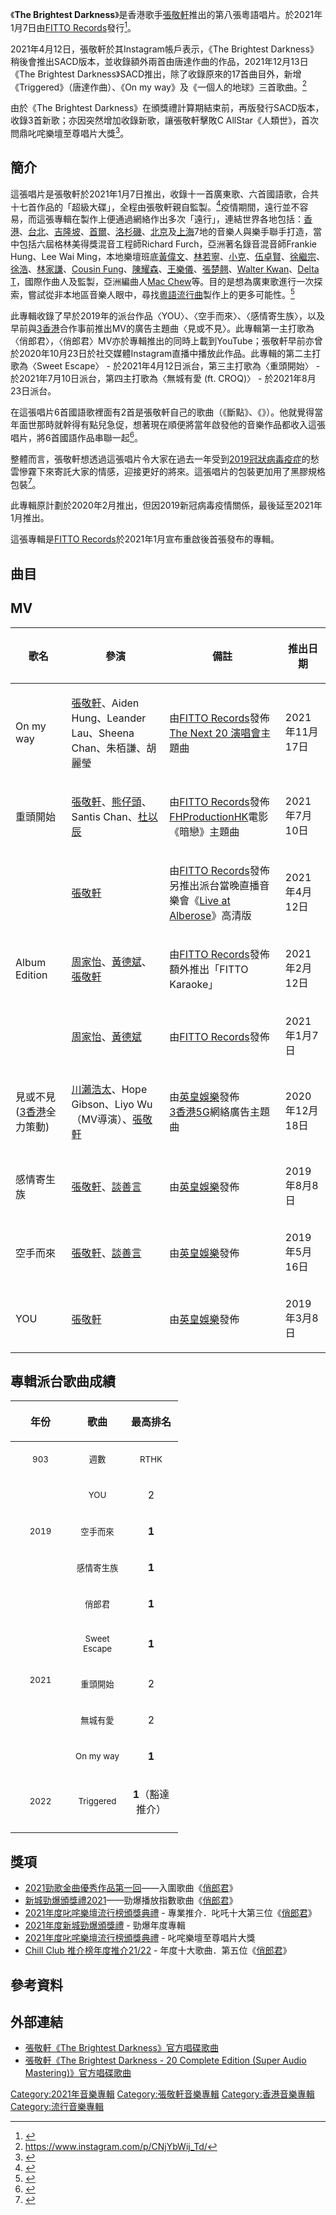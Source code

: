 {{Album infobox | <!-- See Wikipedia:WikiProject_Albums -->
|  Name        = The Brightest Darkness
|  Type        = 專輯
|  Artist      = [[張敬軒|張敬軒]] 
|  Cover       = 
|  Released    = 2021年1月7日
|  Recorded    = 2019-2020年
|  Genre       = [[粵語流行曲|粵語流行曲]]、[[華語流行曲|華語流行曲]]
|  Length      = '''1時12分25秒 (Disc A: 44分37秒，Disc B: 27分48秒)'''
<br>SACD: 1時25分31秒 (Disc A: 57分43秒，Disc B: 27分48秒)
|  Label       = *[[飛圖唱片|FITTO Records]]
|  Producer    = *張敬軒
*廖志華
|Format        = 實體唱片 / 數碼下載 - 24-bit, 44.1kHz (SACD: 24-bit, 48kHz)
|  Last album  = [[Senses_Inherited|Senses Inherited]] <br> （2018年）
|  This album  = '''The Brightest Darkness''' <br> （2021年）
|  Next album  =
|released=2021年1月7日|artist=[[張敬軒|張敬軒]]|studio=[[雅旺錄音室|雅旺錄音室]]|venue=|year=2021|prev_year=2019|next_year=2022 - TBC}}

《'''The Brightest Darkness'''》是香港歌手[[張敬軒|張敬軒]]推出的第八張粵語唱片。於2021年1月7日由[[飛圖唱片|FITTO Records]]發行<ref>{{Cite web|url=https://www.instagram.com/p/CJxR6D-Al_s/|title=相信大家都好好奇張敬軒忽然空降樂壇航空母艦咁大隻嘅《The Brightest Darkness》，入面究竟係點樣嘅呢？🧐 即刻開箱俾大家睇！睇完記得著多件衫先衝出去買碟啊❄️☃️|publisher=英皇娛樂instagram|date=2021-01-08|access-date=2021-02-11|archive-date=2021-02-11|archive-url=https://web.archive.org/web/20210211011516/https://www.instagram.com/accounts/login/}}</ref>。

2021年4月12日，張敬軒於其Instagram帳戶表示，《The Brightest Darkness》稍後會推出SACD版本，並收錄額外兩首由唐達作曲的作品，2021年12月13日《The Brightest Darkness》SACD推出，除了收錄原來的17首曲目外，新增《Triggered》（唐達作曲）、《On my way》及《一個人的地球》三首歌曲。<ref>https://www.instagram.com/p/CNjYbWij_Td/</ref>

由於《The Brightest Darkness》在頒獎禮計算期結束前，再版發行SACD版本，收錄3首新歌；亦因突然增加收錄新歌，讓張敬軒擊敗C AllStar《人類世》，首次問鼎叱咤樂壇至尊唱片大獎<ref>{{Cite web|url=https://hd.stheadline.com/life/ent/realtime/2295556/即時-娛樂-張敬軒願將至尊大碟獎劈開一半-與C-AllStar分甘同味|title=張敬軒願將至尊大碟獎劈開一半 與C AllStar分甘同味|publisher=頭條日報instagram|date=2022-01-04|access-date=2022-01-06|archive-date=2022-04-25|archive-url=https://web.archive.org/web/20220425011201/https://hd.stheadline.com/life/ent/realtime/2295556/%E5%8D%B3%E6%99%82-%E5%A8%9B%E6%A8%82-%E5%BC%B5%E6%95%AC%E8%BB%92%E9%A1%98%E5%B0%87%E8%87%B3%E5%B0%8A%E5%A4%A7%E7%A2%9F%E7%8D%8E%E5%8A%88%E9%96%8B%E4%B8%80%E5%8D%8A-%E8%88%87C-AllStar%E5%88%86%E7%94%98%E5%90%8C%E5%91%B3}}</ref>。

==簡介==
這張唱片是張敬軒於2021年1月7日推出，收錄十一首廣東歌、六首國語歌，合共十七首作品的「超級大碟」，全程由張敬軒親自監製。<ref>{{Cite web|url=https://topick.hket.com/article/2846386/%E3%80%90%E8%B6%85%E7%B4%9A%E5%A4%A7%E7%A2%9F%E3%80%91%E5%BC%B5%E6%95%AC%E8%BB%92%E6%88%90%E7%AB%8B%E8%87%AA%E5%AE%B6%E5%93%81%E7%89%8C%E9%87%8D%E5%95%9F%E9%A3%9B%E5%9C%96%E5%94%B1%E7%89%87%E3%80%80%E7%96%AB%E6%83%85%E4%B8%8B%E5%87%BA%E6%96%B0%E7%A2%9F%EF%BC%9A%E8%97%89%E9%9F%B3%E6%A8%82%E7%99%82%E5%82%B7|title=【超級大碟】張敬軒成立自家品牌重啟飛圖唱片　疫情下出新碟：藉音樂療傷|publisher=Topick.hket|author1=TOPick柴犬出動|date=2021-01-07|access-date=2021-02-11|archive-date=2021-02-11|archive-url=https://web.archive.org/web/20210211011518/https://topick.hket.com/article/2846386/%E3%80%90%E8%B6%85%E7%B4%9A%E5%A4%A7%E7%A2%9F%E3%80%91%E5%BC%B5%E6%95%AC%E8%BB%92%E6%88%90%E7%AB%8B%E8%87%AA%E5%AE%B6%E5%93%81%E7%89%8C%E9%87%8D%E5%95%9F%E9%A3%9B%E5%9C%96%E5%94%B1%E7%89%87%E3%80%80%E7%96%AB%E6%83%85%E4%B8%8B%E5%87%BA%E6%96%B0%E7%A2%9F%EF%BC%9A%E8%97%89%E9%9F%B3%E6%A8%82%E7%99%82%E5%82%B7}}</ref>疫情期間，遠行並不容易，而這張專輯在製作上便通過網絡作出多次「遠行」，連結世界各地包括：[[香港|香港]]、[[台北|台北]]、[[吉隆坡|吉隆坡]]、[[首爾|首爾]]、[[洛杉磯|洛杉磯]]、[[北京|北京]]及[[上海|上海]]7地的音樂人與樂手聯手打造，當中包括六屆格林美得獎混音工程師Richard Furch，亞洲著名錄音混音師Frankie Hung、Lee Wai Ming，本地樂壇班底[[黃偉文|黃偉文]]、[[林若寧|林若寧]]、[[小克|小克]]、[[伍卓賢|伍卓賢]]、[[徐繼宗|徐繼宗]]、[[徐浩|徐浩]]、[[林家謙|林家謙]]、[[馮家俊_(歌手)|Cousin Fung]]、[[陳耀森|陳耀森]]、[[王樂儀|王樂儀]]、[[張楚翹|張楚翹]]、[[關浩德|Walter Kwan]]、[[Delta_T|Delta T]]，國際作曲人及監製{{en|Tat Tong}}，亞洲編曲人[[周國儀|Mac Chew]]等。目的是想為廣東歌進行一次探索，嘗試從非本地區音樂人眼中，尋找[[粵語|粵語]][[流行曲|流行曲]]製作上的更多可能性。<ref>{{Cite web|url=https://www.kkbox.com/hk/tc/album/ZNASVsWZeMfn00F5ycZI009H-index.html|title=The Brightest Darkness專輯介紹|publisher=KKBOX|date=2021-01-07|access-date=2021-04-16|archive-date=2021-02-11|archive-url=https://web.archive.org/web/20210211011414/https://www.kkbox.com/hk/tc/album/ZNASVsWZeMfn00F5ycZI009H-index.html}}</ref>

此專輯收錄了早於2019年的派台作品〈YOU〉、〈空手而來〉、〈感情寄生族〉，以及早前與[[3香港|3香港]]合作事前推出MV的廣告主題曲〈見或不見〉。此專輯第一主打歌為〈俏郎君〉，〈俏郎君〉MV亦於專輯推出的同時上載到YouTube；張敬軒早前亦曾於2020年10月23日於社交媒體Instagram直播中播放此作品。此專輯的第二主打歌為〈Sweet Escape〉 - 於2021年4月12日派台，第三主打歌為〈重頭開始〉 - 於2021年7月10日派台，第四主打歌為〈無城有愛 (ft. CROQ)〉 - 於2021年8月23日派台。

在這張唱片6首國語歌裡面有2首是張敬軒自己的歌曲（《斷點》、《{{ly|只是太愛你}}》）。他就覺得當年面世那時就幹得有點兒急促，想著現在順便將當年啟發他的音樂作品都收入這張唱片，將6首國語作品串聯一起<ref>{{Cite web|url=https://www.kkbox.com/hk/tc/album/ZNASVsWZeMfn00F5ycZI009H-index.html|title=The Brightest Darkness專輯介紹|publisher=KKBOX|date=2021-01-07|access-date=2021-02-11|archive-date=2021-02-11|archive-url=https://web.archive.org/web/20210211011414/https://www.kkbox.com/hk/tc/album/ZNASVsWZeMfn00F5ycZI009H-index.html}}</ref>。

整體而言，張敬軒想透過這張唱片令大家在過去一年受到[[2019冠状病毒病疫情|2019冠狀病毒疫症]]的愁雲慘霧下來寄託大家的情感，迎接更好的將來。這張唱片的包裝更加用了黑膠規格包裝<ref>{{Cite web|url=https://www.hk01.com/%E7%9C%BE%E6%A8%82%E8%BF%B7/571571/%E6%96%B0%E7%A2%9F%E9%96%8B%E7%AE%B1-%E5%BC%B5%E6%95%AC%E8%BB%92%E6%96%B0%E7%A2%9F%E9%80%A0%E5%9E%8B%E8%B6%85%E4%BC%BC%E9%BB%91%E8%86%A0%E5%94%B1%E7%89%87-%E6%B7%A8%E4%BF%82%E7%9D%87%E5%8C%85%E8%A3%9D%E5%B7%B2%E5%80%BC%E5%9B%9E%E7%A5%A8%E5%83%B9|title=【新碟開箱】張敬軒新碟造型超似黑膠唱片　淨係睇包裝已值回票價|publisher=[[香港01|香港01]]|author1=劉傳謙|date=2021-01-07|access-date=2021-02-11|archive-date=2021-02-11|archive-url=https://web.archive.org/web/20210211011517/https://www.hk01.com/%E7%9C%BE%E6%A8%82%E8%BF%B7/571571/%E6%96%B0%E7%A2%9F%E9%96%8B%E7%AE%B1-%E5%BC%B5%E6%95%AC%E8%BB%92%E6%96%B0%E7%A2%9F%E9%80%A0%E5%9E%8B%E8%B6%85%E4%BC%BC%E9%BB%91%E8%86%A0%E5%94%B1%E7%89%87-%E6%B7%A8%E4%BF%82%E7%9D%87%E5%8C%85%E8%A3%9D%E5%B7%B2%E5%80%BC%E5%9B%9E%E7%A5%A8%E5%83%B9}}</ref>。

此專輯原計劃於2020年2月推出，但因2019新冠病毒疫情關係，最後延至2021年1月推出。

這張專輯是[[飛圖唱片|FITTO Records]]於2021年1月宣布重啟後首張發布的專輯。

==曲目==
{{Tracklist
| collapsed = 
| headline =Disc A 
| font_size = 
| total_length = 44:37
<span class="ref"><br>57:43 (SACD)</span>

| all_writing = 
| all_music = 
| all_lyrics = 
| all_arranger =Mac Chew（除另註） 
| all_producer =[[張敬軒|張敬軒]]、廖志華（除另註） 
| all_except = 

| extra_column = 

| title1 = {{ly|Sweet Escape}}
| note1 = 
| longnote1 = '''第二主打歌'''<br/>另派  '''[[Sweet_Escape_(Aftermath)|Aftermath]]'''  版本及男女合唱版（與[[Serrini|Serrini]]共同作曲及演唱）<br/>已於2021年4月12日派台<br/>附MV和直播音樂會 '''《[[Live_at_Alberose|Live at Alberose]]》'''
| music1 = [[張敬軒|張敬軒]]、[[Tat_Tong|唐達]]
| lyrics1 = [[Delta_T|Delta T]]（蛋撻頭）、[[Tat_Tong|唐達]]
| arranger1 = [[張敬軒|張敬軒]]、[[唐達|唐達]]
| producer1 = [[Tat_Tong|唐達]]
| extra1 = 
| length1 = 3:22

| title2 = 無城有愛 (feat. CROQ)
| note2 = 
| longnote2 = '''第四主打歌'''<br/>已於2021年8月23日派台
| music2 = 呂考廷、林耕禾、[[CROQ|CROQ]]
| lyrics2 = [[王樂儀|王樂儀]]
| arranger2 = 呂考廷
| producer2 = 
| extra2 = 
| length2 = 3:45

| title3 = 空手而來
| note3 = 
| longnote3 = 改編自[[洪卓立|洪卓立]]的《相識以後》<ref>《相識以後》由[[陳詠謙|陳詠謙]]填詞</ref><ref>{{Cite web|url=https://www.hk01.com/%E5%8D%B3%E6%99%82%E5%A8%9B%E6%A8%82/329747/%E7%A9%BA%E6%89%8B%E8%80%8C%E4%BE%86-%E6%93%BA%E6%98%8E%E7%BF%BB%E5%94%B1%E6%B4%AA%E5%8D%93%E7%AB%8B%E8%88%8A%E4%BD%9C-%E5%BC%B5%E6%95%AC%E8%BB%92-%E4%BF%82%E5%90%8C%E4%B8%80%E9%A6%96%E6%AD%8C%E5%9A%9F|title=【空手而來】擺明翻唱洪卓立舊作？　張敬軒：係同一首歌嚟！|publisher=香港01|author1=秦志鴻|date=2019-05-16|access-date=2020-02-11|archive-date=2021-02-11|archive-url=https://web.archive.org/web/20210211011516/https://www.hk01.com/%E5%8D%B3%E6%99%82%E5%A8%9B%E6%A8%82/329747/%E7%A9%BA%E6%89%8B%E8%80%8C%E4%BE%86-%E6%93%BA%E6%98%8E%E7%BF%BB%E5%94%B1%E6%B4%AA%E5%8D%93%E7%AB%8B%E8%88%8A%E4%BD%9C-%E5%BC%B5%E6%95%AC%E8%BB%92-%E4%BF%82%E5%90%8C%E4%B8%80%E9%A6%96%E6%AD%8C%E5%9A%9F}}</ref>
<br/>已於2019年5月16日派台<br/>附MV
| music3 =  [[江海迦|AGA]]
| lyrics3 = [[林若寧|林若寧]]
| arranger3 = [[伍卓賢|伍卓賢]]
| producer3 = [[舒文_(音樂人)|舒文]]
| extra3 = 
| length3 = 4:55

| title4 = {{ly|俏郎君 (歌曲)|俏郎君|俏郎君}}
| note4 = 
| longnote4 = '''第一主打歌'''<br/>已於2021年1月7日派台<br/>附MV和Album Edition MV<br />配唱製作人：[[陳奕迅|陳奕迅]]
| music4 = [[徐浩|徐浩]]
| lyrics4 = [[黃偉文|黃偉文]]
| arranger4 = 
| producer4 = 
| extra4 = 
| length4 = 4:40

| title5 = 感情寄生族
| note5 = 
| longnote5 =已於2019年8月8日派台<br/>附MV 
| music5 = [[徐繼宗|徐繼宗]]
| lyrics5 = [[林若寧|林若寧]]
| arranger5 = 
| producer5 = 
| extra5 = 
| length5 = 4:52

| title6 = YOU
| note6 = 
| longnote6 =已於2019年3月8日派台<br/>附MV<br/>另派 '''All The Time mix''' 版本 
| music6 = DR、Davey Nate、Prince Chapelle、Peter Tambakis
| lyrics6 = 黃仲凱
| arranger6 = DR
| producer6 = 
| extra6 = 
| length6 = 3:26

| title7 = 懷舊情人 (HCFC主題曲)
| note7 = 
| longnote7 = 張敬軒歌迷會HCFC主題曲
| music7 = 唐紹崴、高維綸
| lyrics7 = [[張楚翹|張楚翹]]
| arranger7 = 唐紹崴、高維綸
| producer7 = 
| extra7 = 
| length7 = 3:33

| title8 = 重頭開始
| note8 = 
| longnote8 = '''第三主打歌'''<br/>已於2021年7月10日派台<br/>附MV和FHProductionHK電影《暗戀》<br/>與收錄於2018年專輯《'''[[Senses_Inherited|Senses Inherited]]'''》內的作品《形影不離》及《假以時日》組成「[[林家謙|林家謙]]、[[陳耀森|陳耀森]] 與 [[張敬軒|張敬軒]]的三部曲」 
| music8 = [[林家謙|林家謙]]
| lyrics8 = [[陳耀森|陳耀森]]
| arranger8 = 
| producer8 = 
| extra8 = 
| length8 = 4:20

| title9 = 輕時光
| note9 = 
| longnote9 = 
| music9 = [[徐繼宗|徐繼宗]]
| lyrics9 = [[陳耀森|陳耀森]]
| arranger9 = 
| producer9 = 
| extra9 = 
| length9 = 4:41

| title10 = 大霹靂
| note10 = 
| longnote10 = 
| music10 = 呂孝廷、唐紹崴、秦天（秦瀚）
| lyrics10 = [[蔣子軒|小克]]
| arranger10 = 呂孝廷、秦天（秦瀚）
| producer10 = 
| extra10 = 
| length10 = 2:34

| title11 = 見或不見
| note11 = 
| longnote11 =[[3香港|3香港]][[5G|5G]]廣告主題曲<br/>MV已於2020年12月18日推出 
| music11 = [[伍卓賢|伍卓賢]]
| lyrics11 = [[張楚翹|張楚翹]]
| arranger11 = [[伍卓賢|伍卓賢]]
| producer11 = 
| extra11 = 
| length11 = 4:29

| title12 = Triggered (SACD)
| note12 = 
| longnote12 = '''第六主打歌''' <br> 已於2022年1月24日派台
| music12 = 唐達
| lyrics12 = 唐達
| arranger12 =唐達 
| producer12 =唐達 
| extra12 = 
| length12 = 3:12

| title13 = On my way (SACD)
| note13 = 
| longnote13 = '''第五主打歌'''<br/>已於2021年11月2日派台 <br>附MV (2021年11月17日推出)<br>《[[The_Next_20_Hins_Live_in_Hong_Kong_張敬軒演唱會|The Next 20 演唱會]]》主題曲
| music13 = 黃冠倫、賴佑政、劉怡伶
| lyrics13 = [[林若寧|林若寧]]
| arranger13 =賴佑政、王韻築 
| producer13 = 
| extra13 = 
| length13 = 5:15

| title14 = 一個人的地球 (SACD)
| note14 = 
| longnote14 = 
| music14 = 關浩德
| lyrics14 = [[林夕|許弘毅]]
| arranger14 =關浩德 
| producer14 =[[張敬軒|張敬軒]]、[[關浩德|關浩德]] 
| extra14 = 
| length14 = 4:39

| extra15 = 
| extra16 = 
| extra17 = 
|Title=Disc A}}{{Tracklist|title=Disc B|music2=[[郭亮|郭亮]]|longnote2=原唱：[[楊鈺瑩|楊鈺瑩]]|longnote3=原唱：[[萬芳|萬芳]]|longnote4=原唱：娃娃（[[金智娟|金智娟]]）|longnote5=原收錄於2002年專輯 《[[My_Way|My Way]]》|longnote6=原收錄於2011年專輯《[[P.S._I_Love_You|P.S. I Love You (2nd Edition)]]》|music1=[[李宗盛|李宗盛]]、Mac Chew|music3=[[薛忠銘|薛忠銘]]|total_length=27:48|music4=[[李宗盛|李宗盛]]|music5=[[張敬軒|張敬軒]]|music6=[[張敬軒|張敬軒]]|all_arranger=Mac Chew|all_producer=[[張敬軒|張敬軒]]（除另註）|producer1=[[張敬軒|張敬軒]]、廖志華|longnote1=原唱：[[林憶蓮|林憶蓮]]|length6=4:11|title1=誘惑的街|lyrics2=[[曲植|曲植]]|title2=故事|title3=愛，禁不起考驗|title4=飄洋過海來看你|title5={{ly|斷點}}|title6={{ly|只是太愛你}}|lyrics1=[[李宗盛|李宗盛]]|lyrics3=[[厲曼婷|厲曼婷]]|length5=4:39|lyrics4=[[李宗盛|李宗盛]]|lyrics5=[[張敬軒|張敬軒]]|lyrics6=[[張敬軒|張敬軒]]|length1=5:18|length2=4:33|length3=4:28|length4=4:39|headline=Disc B}}

==MV==
{| class="wikitable"
|-
! 歌名 !! 參演 !! 	備註 !! 推出日期
|-
| On my way || [[張敬軒|張敬軒]]、Aiden Hung、Leander Lau、Sheena Chan、朱栢謙、胡麗瑩 || 由[[飛圖唱片|FITTO Records]]發佈 <br> [[The_Next_20_Hins_Live_in_Hong_Kong_張敬軒演唱會|The Next 20 演唱會]]主題曲 || 2021年11月17日
|-
| 重頭開始 ||  [[張敬軒|張敬軒]]、[[熊仔頭|熊仔頭]]、Santis Chan、[[杜以辰|杜以辰]] || 由[[飛圖唱片|FITTO Records]]發佈 <br> [[FHProductionHK|FHProductionHK]]電影《暗戀》主題曲 || 2021年7月10日
|-
| {{ly|Sweet Escape}} || [[張敬軒|張敬軒]] || 由[[飛圖唱片|FITTO Records]]發佈 <br> 另推出派台當晚直播音樂會《[[Live_at_Alberose|Live at Alberose]]》高清版 || 2021年4月12日
|-
| {{ly|俏郎君 (歌曲)|俏郎君|俏郎君}} Album Edition ||[[周家怡|周家怡]]、[[黃德斌|黃德斌]]、[[張敬軒|張敬軒]] || 由[[飛圖唱片|FITTO Records]]發佈
額外推出「FITTO Karaoke」
| 2021年2月12日
|-
| {{ly|俏郎君 (歌曲)|俏郎君|俏郎君}}|| [[周家怡|周家怡]]、[[黃德斌|黃德斌]] || 由[[飛圖唱片|FITTO Records]]發佈 || 2021年1月7日
|-
| 見或不見 ([[3香港|3香港]]全力策動) ||  [[川瀨浩太|川瀨浩太]]、Hope Gibson、Liyo Wu（MV導演）、[[張敬軒|張敬軒]] || 由[[英皇娛樂|英皇娛樂]]發佈 <br> [[3香港|3香港]][[5G|5G]]網絡廣告主題曲 || 2020年12月18日
|-
| 感情寄生族 ||  [[張敬軒|張敬軒]]、[[談善言|談善言]] || 由[[英皇娛樂|英皇娛樂]]發佈 || 2019年8月8日
|-
| 空手而來 || [[張敬軒|張敬軒]]、[[談善言|談善言]] || 由[[英皇娛樂|英皇娛樂]]發佈 || 2019年5月16日
|-
| YOU || [[張敬軒|張敬軒]] || 由[[英皇娛樂|英皇娛樂]]發佈 || 2019年3月8日
|}

== 專輯派台歌曲成績 ==
{| class="wikitable"
!align="center" rowspan="2" | 年份
!align="center" rowspan="2" | 歌曲
!align="center" colspan="10" | 最高排名
|-
!width="80"|<small>903</small> !! width="70"|<small>週數</small> !! width="70"|<small>RTHK</small> !! width="70"|<small>週數</small> !! width="80"|<small>997</small> !! width="70"|<small>週數</small> !! width="80"|<small>TVB</small> !! width="70"|<small>週數</small> !! width="80"|<small>ViuTV</small> !! width="70"|<small>週數</small>
|-
|align="center" rowspan="3"| <small>2019</small> ||align="center"| <small>YOU</small> ||align="center"| 2 ||align="center"| 6 ||align="center"| '''1''' ||align="center"| 9 ||align="center"| '''1''' ||align="center"| 7 ||align="center"| 2 ||align="center"| 5 ||align="center"| x ||align="center"| x
|-
|align="center"| <small>空手而來</small> ||align="center"| '''1''' ||align="center"| 9 ||align="center"| '''1''' ||align="center"| 8 ||align="center"| '''1''' ||align="center"| 9 ||align="center"| 2 ||align="center"| 4 ||align="center"| x ||align="center"| x
|-
|align="center"| <small>感情寄生族</small> ||align="center"| '''1''' ||align="center"| 9 ||align="center"| '''1''' ||align="center"| 6 ||align="center"| '''1''' ||align="center"| 6 ||align="center"| 4 ||align="center"| 3 ||align="center"| x ||align="center"| x
|-
|align="center" rowspan="5"| <small>2021</small> ||align="center"| <small>俏郎君</small> ||align="center"| '''1''' ||align="center"| 12 ||align="center"| '''1''' ||align="center"| 11 ||align="center"| '''1''' ||align="center"| 10 ||align="center"| '''1''' ||align="center"| 7 ||align="center"| '''1''' ||align="center"| 6
|-
|align="center"| <small>Sweet Escape</small> ||align="center"| '''1''' ||align="center"| 10 ||align="center"| '''1''' ||align="center"| 6 ||align="center"| '''1''' ||align="center"| 7 ||align="center"| '''1''' ||align="center"| 5 ||align="center"| '''1''' ||align="center"| 5
|-
|align="center"| <small>重頭開始</small> ||align="center"| 2 ||align="center"| 4 ||align="center"| '''1''' ||align="center"| 9 ||align="center"| '''1''' ||align="center"| 6 ||align="center"| 2 ||align="center"| 3 ||align="center"| - ||align="center"| -
|-
|align="center"| <small>無城有愛</small> ||align="center"| 2 ||align="center"| 7 ||align="center"| - ||align="center"| - ||align="center"| 3 ||align="center"| 5 ||align="center"| - ||align="center"| - ||align="center"| - ||align="center"| -
|-
|align="center"| <small>On my way</small> ||align="center"| '''1''' ||align="center"| 8 ||align="center"| '''1''' ||align="center"| 11||align="center"| '''1''' ||align="center"| 7||align="center"| '''1''' ||align="center"| 4 ||align="center"| '''1''' ||align="center"| 7
|-
|align="center" rowspan="1"| <small>2022</small> ||align="center"| <small>Triggered</small> ||align="center"| '''1'''（豁達推介） || align="center" | 2 || align="center" | '''1'''（環球榜） || align="center" | 5 || align="center" | - ||align="center"| - ||align="center"| x ||align="center"| x ||align="center"| x ||align="center"| x
|-
|}

==獎項==
*[[2021年勁歌金曲優秀選第一回得獎名單|2021勁歌金曲優秀作品第一回]]——入圍歌曲《[[俏郎君_(歌曲)|俏郎君]]》
*[[2021年度新城勁爆頒獎禮得獎名單|新城勁爆頒獎禮2021]]——勁爆播放指數歌曲《[[俏郎君_(歌曲)|俏郎君]]》
*[[2021年度叱咤樂壇流行榜頒獎典禮得獎名單|2021年度叱咤樂壇流行榜頒獎典禮]] - 專業推介．叱吒十大第三位《[[俏郎君_(歌曲)|俏郎君]]》
*[[2021年度新城勁爆頒獎禮得獎名單|2021年度新城勁爆頒獎禮]] - 勁爆年度專輯
*[[2021年度叱咤樂壇流行榜頒獎典禮得獎名單|2021年度叱咤樂壇流行榜頒獎典禮]] - 叱咤樂壇至尊唱片大獎
*[[Chill_Club_推介榜年度推介21/22|Chill Club 推介榜年度推介21/22]] - 年度十大歌曲．第五位《[[俏郎君_(歌曲)|俏郎君]]》

==參考資料==
{{Reflist}}

==外部連結==
*[https://www.youtube.com/playlist?list=OLAK5uy_k1pP2BK8zbXe0UUr5CFmMPlTl5mMQFIuw 張敬軒《The Brightest Darkness》官方唱碟歌曲]
*[https://www.youtube.com/playlist?list=OLAK5uy_lX0kQyqJFOXpTajfT7WnteZpLzK91v4cs 張敬軒《The Brightest Darkness - 20 Complete Edition (Super Audio Mastering)》官方唱碟歌曲] {{Wayback|url=https://www.youtube.com/playlist?list=OLAK5uy_lX0kQyqJFOXpTajfT7WnteZpLzK91v4cs |date=20220118040205 }}

{{張敬軒}}
{{叱咤樂壇至尊唱片}}
{{新城勁爆頒獎禮年度專輯大獎}}
[[Category:2021年音樂專輯|Category:2021年音樂專輯]]
[[Category:張敬軒音樂專輯|Category:張敬軒音樂專輯]]
[[Category:香港音樂專輯|Category:香港音樂專輯]]
[[Category:流行音樂專輯|Category:流行音樂專輯]]